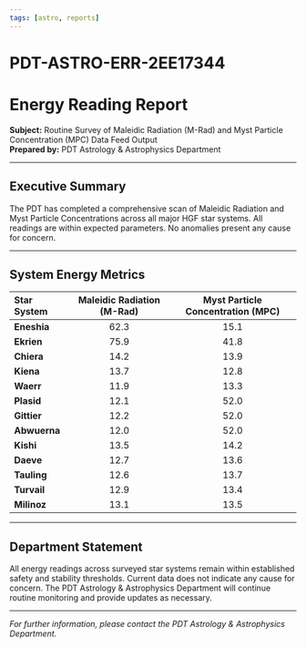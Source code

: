 ```yaml
---
tags: [astro, reports]
---
```

# PDT-ASTRO-ERR-2EE17344

# Energy Reading Report  
**Subject:** Routine Survey of Maleidic Radiation (M-Rad) and Myst Particle Concentration (MPC) Data Feed Output  
**Prepared by:** PDT Astrology & Astrophysics Department

---

## Executive Summary

The PDT has completed a comprehensive scan of Maleidic Radiation and Myst Particle Concentrations across all major HGF star systems. All readings are within expected parameters. No anomalies present any cause for concern.

---

## System Energy Metrics

| Star System   | Maleidic Radiation (M-Rad) | Myst Particle Concentration (MPC) |
|:------------- |:--------------------------:|:---------------------------------:|
| **Eneshia**   | 62.3                       | 15.1                              |
| **Ekrien**    | 75.9                       | 41.8                              |
| **Chiera**    | 14.2                       | 13.9                              |
| **Kiena**     | 13.7                       | 12.8                              |
| **Waerr**     | 11.9                       | 13.3                              |
| **Plasid**    | 12.1                       | 52.0                              |
| **Gittier**   | 12.2                       | 52.0                              |
| **Abwuerna**  | 12.0                       | 52.0                              |
| **Kishi**     | 13.5                       | 14.2                              |
| **Daeve**     | 12.7                       | 13.6                              |
| **Tauling**   | 12.6                       | 13.7                              |
| **Turvail**   | 12.9                       | 13.4                              |
| **Milinoz**   | 13.1                       | 13.5                              |


---

## Department Statement

All energy readings across surveyed star systems remain within established safety and stability thresholds. Current data does not indicate any cause for concern. The PDT Astrology & Astrophysics Department will continue routine monitoring and provide updates as necessary.

---

*For further information, please contact the PDT Astrology & Astrophysics Department.*